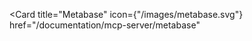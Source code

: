 <Card
  title="Metabase"
  icon={"/images/metabase.svg"}
  href="/documentation/mcp-server/metabase"
></Card>